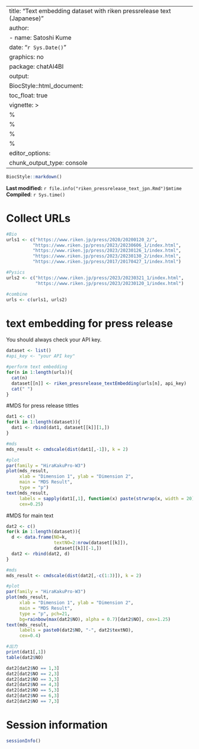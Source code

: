 
---
title: "Text embedding dataset with riken pressrelease text (Japanese)"
author:
  - name: Satoshi Kume
date: "`r Sys.Date()`"
graphics: no
package: chatAI4BI
output:
  BiocStyle::html_document:
  toc_float: true
vignette: >
  %\VignetteEncoding{UTF-8}
  %\VignetteDepends{chatAI4BI}
  %\VignetteIndexEntry{Text embedding dataset with riken pressrelease text (Japanese)}
  %\VignetteEngine{knitr::rmarkdown}
editor_options: 
  chunk_output_type: console
---

```r
BiocStyle::markdown()
```

**Last modified:** `r file.info("riken_pressrelease_text_jpn.Rmd")$mtime`<br>
**Compiled**: `r Sys.time()`

# Collect URLs

```r
#Bio
urls1 <- c("https://www.riken.jp/press/2020/20200120_2/",
          "https://www.riken.jp/press/2023/20230606_1/index.html",
          "https://www.riken.jp/press/2023/20230126_1/index.html",
          "https://www.riken.jp/press/2023/20230130_2/index.html",
          "https://www.riken.jp/press/2017/20170427_1/index.html")

#Pysics
urls2 <- c("https://www.riken.jp/press/2023/20230321_1/index.html",
           "https://www.riken.jp/press/2023/20230120_1/index.html")

#combine
urls <- c(urls1, urls2)
```

# text embedding for press release 

You should always check your API key.

```r
dataset <- list()
#api_key <- "your API key"

#perform text embedding
for(n in 1:length(urls)){
  cat(n)
  dataset[[n]] <- riken_pressrelease_textEmbedding(urls[n], api_key)
  cat(" ")
}
```

#MDS for press release tittles

```r
dat1 <- c()
for(k in 1:length(dataset)){
  dat1 <- rbind(dat1, dataset[[k]][1,])
}

#mds
mds_result <- cmdscale(dist(dat1[,-1]), k = 2)

#plot
par(family = "HiraKakuPro-W3")
plot(mds_result, 
     xlab = "Dimension 1", ylab = "Dimension 2", 
     main = "MDS Result", 
     type = "p")
text(mds_result, 
     labels = sapply(dat1[,1], function(x) paste(strwrap(x, width = 20), collapse = "\n")), 
     cex=0.25)
```

#MDS for main text

```r
dat2 <- c()
for(k in 1:length(dataset)){
  d <- data.frame(NO=k, 
                  textNO=2:nrow(dataset[[k]]), 
                  dataset[[k]][-1,])
  dat2 <- rbind(dat2, d)
}

#mds
mds_result <- cmdscale(dist(dat2[,-c(1:3)]), k = 2)

#plot
par(family = "HiraKakuPro-W3")
plot(mds_result, 
     xlab = "Dimension 1", ylab = "Dimension 2", 
     main = "MDS Result", 
     type = "p", pch=21, 
     bg=rainbow(max(dat2$NO), alpha = 0.7)[dat2$NO], cex=1.25)
text(mds_result, 
     labels = paste0(dat2$NO, "-", dat2$textNO), 
     cex=0.4)

#出力
print(dat1[,1])
table(dat2$NO)

dat2[dat2$NO == 1,3]
dat2[dat2$NO == 2,3]
dat2[dat2$NO == 3,3]
dat2[dat2$NO == 4,3]
dat2[dat2$NO == 5,3]
dat2[dat2$NO == 6,3]
dat2[dat2$NO == 7,3]
```




# Session information {.unnumbered}
```r
sessionInfo()
```

